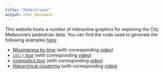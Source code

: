 ```yaml
---
title: "Pedestrians"
output: html_document
---
```


This website hosts a number of interactive graphics for exploring the City Melbourne's pedestrian data. You can find the code used to generate the following examples [here](https://github.com/cpsievert/pedestrians/tree/master/docs):

* [Missingness by time](missing-by-time) (with corresponding [video](https://vimeo.com/189035350))
* [`stl()` tour](stl-tour) (with corresponding [video](https://vimeo.com/189170669))
* [cognostics tour](cog-tour) (with corresponding [video](https://vimeo.com/189187319))
* [Hierarchical clustering](tour-dendro) (with corresponding [video](https://vimeo.com/189670650))